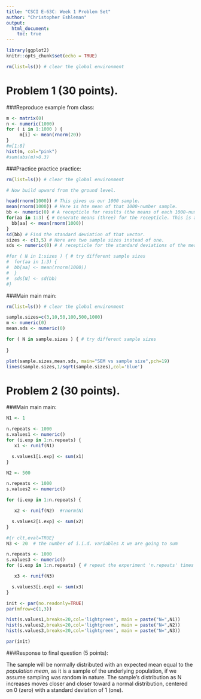 ```yaml
---
title: "CSCI E-63C: Week 1 Problem Set"
author: "Christopher Eshleman" 
output:
  html_document:
    toc: true
---
```


```r
library(ggplot2)
knitr::opts_chunk$set(echo = TRUE)
```

```r
rm(list=ls()) # clear the global environment 
```

# Problem 1 (30 points).

###Reproduce example from class: 

```r
m <- matrix(0) 
n <- numeric(1000) 
for ( i in 1:1000 ) {
     m[i] <- mean(rnorm(20))
}
#m[1:8]
hist(m, col="pink") 
#sum(abs(m)>0.3) 
```

###Practice practice practice: 

```r
rm(list=ls()) # clear the global environment 

# Now build upward from the ground level. 

head(rnorm(1000)) # This gives us our 1000 sample. 
mean(rnorm(1000)) # Here is hte mean of that 1000-number sample.
bb <- numeric(0) # A recepticle for results (the means of each 1000-number sample).
for(aa in 1:3) { # Generate means (three) for the recepticle. This is a vector. 
  bb[aa] <- mean(rnorm(1000)) 
}
sd(bb) # Find the standard deviation of that vector. 
sizes <- c(3,5) # Here are two sample sizes instead of one. 
sds <- numeric(0) # A recepticle for the standard deviations of the means. 

#for ( N in 1:sizes ) { # try different sample sizes 
#  for(aa in 1:3) {
#  bb[aa] <- mean(rnorm(1000)) 
#  }
#  sds[N] <- sd(bb)
#} 
```

###Main main main: 

```r

rm(list=ls()) # clear the global environment 

sample.sizes=c(3,10,50,100,500,1000) 
m <- numeric(0) 
mean.sds <- numeric(0) 

for ( N in sample.sizes ) { # try different sample sizes 
  
} 

plot(sample.sizes,mean.sds, main="SEM vs sample size",pch=19)
lines(sample.sizes,1/sqrt(sample.sizes),col='blue')
```


# Problem 2 (30 points).

###Main main main: 


```r
N1 <- 1 

n.repeats <- 1000 
s.values1 <- numeric() 
for (i.exp in 1:n.repeats) { 
   x1 <- runif(N1) 

  s.values1[i.exp] <- sum(x1) 
}
```

```r
N2 <- 500  

n.repeats <- 1000 
s.values2 <- numeric() 

for (i.exp in 1:n.repeats) { 

   x2 <- runif(N2)  #rnorm(N) 

  s.values2[i.exp] <- sum(x2) 
}
```

```r
#{r clt,eval=TRUE}
N3 <- 20  # the number of i.i.d. variables X we are going to sum

n.repeats <- 1000 
s.values3 <- numeric() 
for (i.exp in 1:n.repeats) { # repeat the experiment 'n.repeats' times

   x3 <- runif(N3) 

  s.values3[i.exp] <- sum(x3) 
}
```


```r
init <- par(no.readonly=TRUE)
par(mfrow=c(1,3))

hist(s.values1,breaks=20,col='lightgreen', main = paste("N=",N1))
hist(s.values2,breaks=20,col='lightgreen', main = paste("N=",N2))
hist(s.values3,breaks=20,col='lightgreen', main = paste("N=",N3))
```


```r
par(init)
```


###Response to final question (5 points): 

The sample will be normally distributed with an expected mean equal to the *population mean*, as it is a sample of the underlying population, if we assume sampling was random in nature. The sample's distribution as N increases moves closer and closer toward a normal distribution, centered on 0 (zero) with a standard deviation of 1 (one). 


